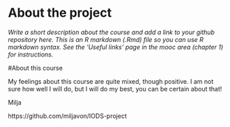 
# About the project

*Write a short description about the course and add a link to your github repository here. This is an R markdown (.Rmd) file so you can use R markdown syntax. See the 'Useful links' page in the mooc area (chapter 1) for instructions.*

#About this course

My feelings about this course are quite mixed, though positive. I am not sure how well I will do, but I will do my best, you can be certain about that!

Milja

https://github.com/miljavon/IODS-project

